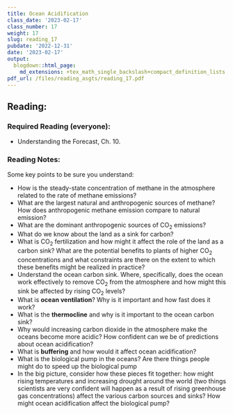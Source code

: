 ```yaml
---
title: Ocean Acidification
class_date: '2023-02-17'
class_number: 17
weight: 17
slug: reading_17
pubdate: '2022-12-31'
date: '2023-02-17'
output:
  blogdown::html_page:
    md_extensions: +tex_math_single_backslash+compact_definition_lists
pdf_url: /files/reading_asgts/reading_17.pdf
---
```

## Reading:

### Required Reading (everyone):

* Understanding the Forecast, Ch. 10.

### Reading Notes:

Some key points to be sure you understand:

* How is the steady-state concentration of methane in the atmosphere related 
  to the rate of methane emissions?
* What are the largest natural and anthropogenic sources of methane? How does 
  anthropogenic methane emission compare to natural emission?
* What are the dominant anthropogenic sources of CO~2~ emissions?
* What do we know about the land as a sink for carbon?
* What is CO~2~ fertilization and how might it affect the role of the land as 
  a carbon sink? What are the potential benefits to plants of higher CO~2~ 
  concentrations and what constraints are there on the extent to which these 
  benefits might be realized in practice?
* Understand the ocean carbon sink. Where, specifically, does the ocean work 
  effectively to remove CO~2~ from the atmosphere and how might this sink be 
  affected by rising CO~2~ levels?
* What is **ocean ventilation**? Why is it important and how fast does it work?
* What is the **thermocline** and why is it important to the ocean carbon sink?
* Why would increasing carbon dioxide in the atmosphere make the oceans become 
  more acidic? How confident can we be of predictions about ocean acidification?
* What is **buffering** and how would it affect ocean acidification?
* What is the biological pump in the oceans? Are there things people might do 
  to speed up the biological pump
* In the big picture, consider how these pieces fit together: how might rising 
  temperatures and increasing drought around the world (two things scientists 
  are very confident will happen as a result of rising greenhouse gas 
  concentrations) affect the various carbon sources and sinks? How might ocean 
  acidification affect the biological pump?
